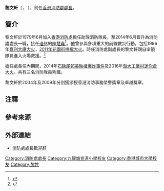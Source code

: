 {{Expand|time=2016-06-24T15:17:17+00:00}}
{{Infobox_officeholder
| name= 黎文軒
| original_name = Lai Man-hin
| image=
| nationality= {{CNHK}}
| office= <!-- 注释出：[[File:Hong_Kong_Fire_Services_Department.svg|22px]] -->第8任[[香港消防處處長|消防處處長]]
| term_start= 2014年6月24日
| term_end=2016年8月14日
| predecessor=[[陳楚鑫|陳楚鑫]]
| successor=[[李建日|李建日]]
| birth_date= {{birth date and age|1959|8|15}}{{noteTag|資料出自1989年由香港政府總部J. R. Lee編輯的《Staff List, Hong Kong Government》第258頁。內容提及在1959年8月15日出生的黎文軒於1979年6月1日加入香港消防處。}}
| birth_place= {{HKG-1959}}
| death_date=
| death_place=
| spouse= 
| otherparty= 
| religion= 
| educate =
* [[九龍塘宣道小學|九龍塘宣道小學]]
* [[香港城市大學|香港城市大學]]法律學高級文憑
* [[香港城市大學|香港城市大學]]公共政策及管理文學碩士
| past =
* 助理消防隊長<br /><span style="color: blue;">（1979年6月至？）</span>
* 副消防總長<br /><span style="color: blue;">（2004年12月至2007年3月）</span>
* 消防總長<br /><span style="color: blue;">（2007年3月至2012年4月）</span>
* 副處長<br /><span style="color: blue;">（2012年4月至2014年6月）</span>
* 處長<br /><span style="color: blue;">（2014年6月至2016年8月）</span>
}}

'''黎文軒'''{{SBS}}{{FSDSM}}{{FSMSM}}（{{lang-en|'''Lai Man-hin'''}}，{{bd|1959年|8月15日}} ），前任[[香港消防處處長|香港消防處處長]]。

== 簡介 ==
黎文軒於1979年6月加入[[香港消防處|香港消防處]]擔任助理消防隊長，至2014年6月晉升為消防處處長一職，接任[[退休|退休]]的[[陳楚鑫|陳楚鑫]]<ref>{{Cite web|url=http://www.hkfsd.gov.hk/chi/pressrelease/2014/20140616.pdf|title=任命消防處處長|accessdate=2016-06-04|author=|date=|publisher=|archive-date=2015-12-31|archive-url=https://web.archive.org/web/20151231041547/http://www.hkfsd.gov.hk/chi/pressrelease/2014/20140616.pdf|dead-url=no}}</ref>。他曾參與多項重大的前線救災行動，包括1996年[[嘉利大廈大火|嘉利大廈大火]]，[[2011年花園街排檔大火|2011年花園街排檔大火]]。時任消防處副處長的黎文軒親自率領隊員進入火場救援。<ref>{{Cite web|url=http://www.cityu.edu.hk/aro/alumnistories/20.htm|title=城市大學校友|accessdate=2016-06-04|author=|date=|publisher=|archive-date=2016-06-29|archive-url=https://web.archive.org/web/20160629060257/http://www.cityu.edu.hk/aro/alumnistories/20.htm|dead-url=no}}</ref>

擔任處長任內期間，2014年[[石硤尾邨美映樓爆炸事件|石硤尾邨美映樓爆炸事件]]及2016年[[淘大工業村迷你倉大火|淘大工業村迷你倉大火]]。共有三名消防隊員殉職。

黎文軒於2004年及2009年分別獲頒授香港消防事務榮譽獎章及卓越獎章。

==注釋==
{{noteFoot}}

== 參考來源 ==
{{reflist}}

== 外部連結 ==
* [http://www.hkfsd.gov.hk/chi/welcome.html 消防處處長歡迎辭]{{Wayback|url=http://www.hkfsd.gov.hk/chi/welcome.html |date=20160703112329 }}

{{s-start}}
{{s-gov}}
{{succession box
 | before = [[陳楚鑫|陳楚鑫]]
 | title  = <!-- 注释出：[[File:Hong_Kong_Fire_Services_Department.svg|22px]] -->[[消防處處長|消防處處長]]
 | years  = 2014年－2016年
 | after  = [[李建日|李建日]]}}
{{end}}


[[Category:消防處處長|Category:消防處處長]]
[[Category:九龍塘宣道小學校友|Category:九龍塘宣道小學校友]]
[[Category:香港城市大學校友|Category:香港城市大學校友]]
[[Category:黎姓|Category:黎姓]]